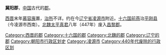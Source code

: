 '''冀阳郡'''，[[中国|中国]]古代的[[郡|郡]]。

[[西晋|西晋]]末年[[慕容廆|慕容廆]]置，[[治所|治所]]不详。约在今[[辽宁省|辽宁省]][[凌源市|凌源市]]附近。[[十六国|十六国]][[前燕|前燕]]治[[平刚县|平刚县]]（今凌源市西南）。[[北魏|北魏]][[太平真君|太平真君]]八年（447年）废入[[昌黎郡|昌黎郡]]。 
 
{{辽宁行政区划小作品}}
{{DEFAULTSORT:J}}
[[Category:西晋的郡|Category:西晋的郡]]
[[Category:十六国的郡|Category:十六国的郡]]
[[Category:北魏的郡|Category:北魏的郡]]
[[Category:辽宁的郡|Category:辽宁的郡]]
[[Category:朝阳市行政区划史|Category:朝阳市行政区划史]]
[[Category:凌源市|Category:凌源市]]
[[Category:440年代废除的行政区划|Category:440年代废除的行政区划]]